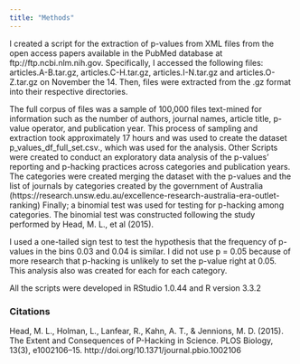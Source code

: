 ```yaml
---
title: "Methods"
---
```

I created a script for the extraction of p-values from XML files from the open access papers available in the PubMed database at ftp://ftp.ncbi.nlm.nih.gov. Specifically, I accessed the following files: articles.A-B.tar.gz, articles.C-H.tar.gz, articles.I-N.tar.gz and articles.O-Z.tar.gz on November the 14. Then, files were extracted from the .gz format into their respective directories. 

The full corpus of files was a sample of 100,000 files text-mined for information such as the number of authors, journal names, article title, p-value operator, and publication year. This process of sampling and extraction took approximately 17 hours and was used to create the dataset p_values_df_full_set.csv., which was used for the analysis. Other Scripts were created to conduct an exploratory data analysis of the p-values’ reporting and p-hacking practices across categories and publication years. The categories were created merging the dataset with the p-values and the list of journals by categories created by the government of Australia (https://research.unsw.edu.au/excellence-research-australia-era-outlet-ranking) Finally; a binomial test was used for testing for p-hacking among categories. The binomial test was constructed following the study performed by Head, M. L., et al (2015). 

I used a one-tailed sign test to test the hypothesis that the frequency of p-values in the bins 0.03 and 0.04 is similar. I did not use p = 0.05 because of more research that p-hacking is unlikely to set the p-value right at 0.05. This analysis also was created for each for each category.

All the scripts were developed in RStudio 1.0.44 and R version 3.3.2 

### Citations

Head, M. L., Holman, L., Lanfear, R., Kahn, A. T., & Jennions, M. D. (2015). The Extent and Consequences of P-Hacking in Science. PLOS Biology, 13(3), e1002106–15. http://doi.org/10.1371/journal.pbio.1002106
